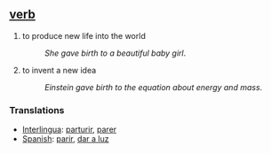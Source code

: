 == [[verb]] ==
# to produce new life into the world
#:''She gave birth to a beautiful baby girl''.
# to invent a new idea
#:''Einstein gave birth to the equation about energy and mass''.
 
=== Translations ===
*[[Interlingua]]: [[parturir]], [[parer]]
*[[Spanish]]: [[parir]], [[dar a luz]]
